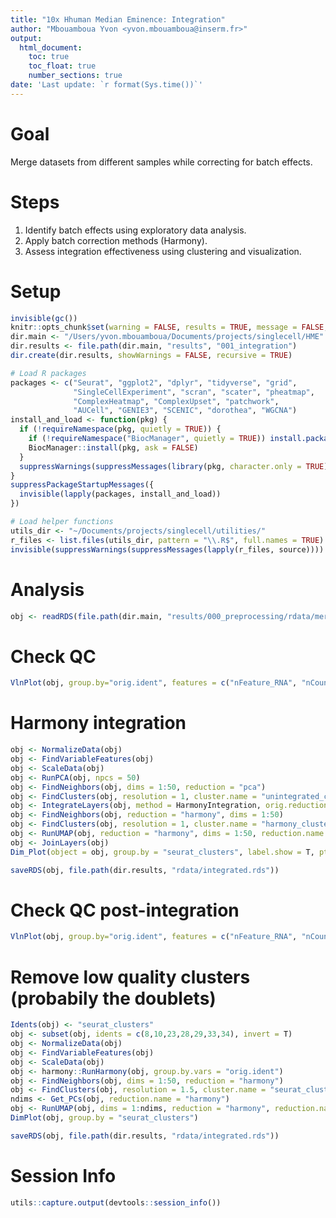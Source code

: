 ```yaml
---
title: "10x Hhuman Median Eminence: Integration"
author: "Mbouamboua Yvon <yvon.mbouamboua@inserm.fr>"
output:
  html_document:
    toc: true
    toc_float: true
    number_sections: true
date: 'Last update: `r format(Sys.time())`'
---
```


# Goal
Merge datasets from different samples while correcting for batch effects.

# Steps
1. Identify batch effects using exploratory data analysis.
2. Apply batch correction methods (Harmony).
3. Assess integration effectiveness using clustering and visualization.

# Setup

```r
invisible(gc())
knitr::opts_chunk$set(warning = FALSE, results = TRUE, message = FALSE, comment = "")
dir.main <- "/Users/yvon.mbouamboua/Documents/projects/singlecell/HME"
dir.results <- file.path(dir.main, "results", "001_integration")
dir.create(dir.results, showWarnings = FALSE, recursive = TRUE)

# Load R packages
packages <- c("Seurat", "ggplot2", "dplyr", "tidyverse", "grid",
              "SingleCellExperiment", "scran", "scater", "pheatmap",
              "ComplexHeatmap", "ComplexUpset", "patchwork",
              "AUCell", "GENIE3", "SCENIC", "dorothea", "WGCNA")
install_and_load <- function(pkg) {
  if (!requireNamespace(pkg, quietly = TRUE)) {
    if (!requireNamespace("BiocManager", quietly = TRUE)) install.packages("BiocManager")
    BiocManager::install(pkg, ask = FALSE)
  }
  suppressWarnings(suppressMessages(library(pkg, character.only = TRUE)))
}
suppressPackageStartupMessages({
  invisible(lapply(packages, install_and_load))
})

# Load helper functions
utils_dir <- "~/Documents/projects/singlecell/utilities/"
r_files <- list.files(utils_dir, pattern = "\\.R$", full.names = TRUE)
invisible(suppressWarnings(suppressMessages(lapply(r_files, source))))
```

# Analysis

```r

obj <- readRDS(file.path(dir.main, "results/000_preprocessing/rdata/merged_2AD_2CTRL.rds"))

```



# Check QC

```r

VlnPlot(obj, group.by="orig.ident", features = c("nFeature_RNA", "nCount_RNA", "percent_mito")) 

```

# Harmony integration

```r

obj <- NormalizeData(obj)
obj <- FindVariableFeatures(obj)
obj <- ScaleData(obj)
obj <- RunPCA(obj, npcs = 50)
obj <- FindNeighbors(obj, dims = 1:50, reduction = "pca")
obj <- FindClusters(obj, resolution = 1, cluster.name = "unintegrated_clusters")
obj <- IntegrateLayers(obj, method = HarmonyIntegration, orig.reduction = "pca", new.reduction = "harmony",verbose = FALSE)
obj <- FindNeighbors(obj, reduction = "harmony", dims = 1:50)
obj <- FindClusters(obj, resolution = 1, cluster.name = "harmony_clusters")
obj <- RunUMAP(obj, reduction = "harmony", dims = 1:50, reduction.name = "umap", min.dist = 0.5)
obj <- JoinLayers(obj)
Dim_Plot(object = obj, group.by = "seurat_clusters", label.show = T, pt.size = 0.5, legend = T, dark.theme = F, figure.plot = T)

saveRDS(obj, file.path(dir.results, "rdata/integrated.rds"))

```

# Check QC post-integration

```r

VlnPlot(obj, group.by="orig.ident", features = c("nFeature_RNA", "nCount_RNA", "percent_mito")) 

```

# Remove low quality clusters (probabily the doublets)

```r

Idents(obj) <- "seurat_clusters"
obj <- subset(obj, idents = c(8,10,23,28,29,33,34), invert = T)
obj <- NormalizeData(obj)
obj <- FindVariableFeatures(obj)
obj <- ScaleData(obj)
obj <- harmony::RunHarmony(obj, group.by.vars = "orig.ident")
obj <- FindNeighbors(obj, dims = 1:50, reduction = "harmony")
obj <- FindClusters(obj, resolution = 1.5, cluster.name = "seurat_clusters")
ndims <- Get_PCs(obj, reduction.name = "harmony")
obj <- RunUMAP(obj, dims = 1:ndims, reduction = "harmony", reduction.name = "umap", min.dist = 1, spread = 2)
DimPlot(obj, group.by = "seurat_clusters")

saveRDS(obj, file.path(dir.results, "rdata/integrated.rds"))

```

# Session Info

```r
utils::capture.output(devtools::session_info())
```

